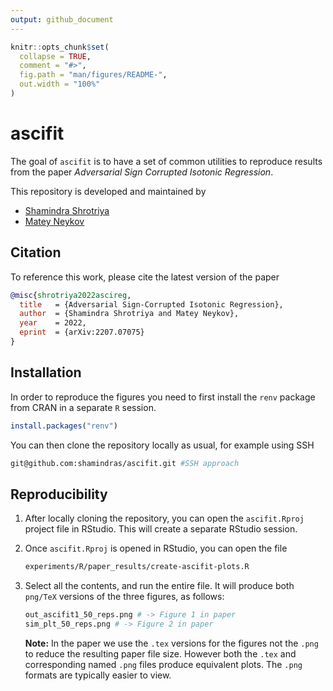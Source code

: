 ```yaml
---
output: github_document
---
```


<!-- README.md is generated from README.Rmd. Please edit that file -->

```r
knitr::opts_chunk$set(
  collapse = TRUE,
  comment = "#>",
  fig.path = "man/figures/README-",
  out.width = "100%"
)
```

# ascifit

The goal of `ascifit` is to have a set of common utilities to reproduce results
from the paper _Adversarial Sign Corrupted Isotonic Regression_.

This repository is developed and maintained by

- [Shamindra Shrotriya](https://www.shamindras.com/)
- [Matey Neykov](https://www.shamindras.com/)

## Citation

To reference this work, please cite the latest version of the paper

```bib
@misc{shrotriya2022ascireg,
  title   = {Adversarial Sign-Corrupted Isotonic Regression},
  author  = {Shamindra Shrotriya and Matey Neykov},
  year    = 2022,
  eprint  = {arXiv:2207.07075}
}
```

## Installation

In order to reproduce the figures you need to first install the `renv` package
from CRAN in a separate `R` session.

``` r
install.packages("renv")
```

You can then clone the repository locally as usual, for example using SSH

```bash
git@github.com:shamindras/ascifit.git #SSH approach
```
## Reproducibility

1. After locally cloning the repository, you can open the `ascifit.Rproj`
project file in RStudio. This will create a separate RStudio session.

1. Once `ascifit.Rproj` is opened in RStudio, you can open the file

   ```bash
   experiments/R/paper_results/create-ascifit-plots.R
   ```

2. Select all the contents, and run the entire file. It will produce both
   `png/TeX` versions of the three figures, as follows:

   ```bash
   out_ascifit1_50_reps.png # -> Figure 1 in paper
   sim_plt_50_reps.png # -> Figure 2 in paper
   ```

   **Note:** In the paper we use the `.tex` versions for the figures not the
   `.png` to reduce the resulting paper file size. However both the `.tex` and
   corresponding named `.png` files produce equivalent plots. The `.png` formats
   are typically easier to view.
